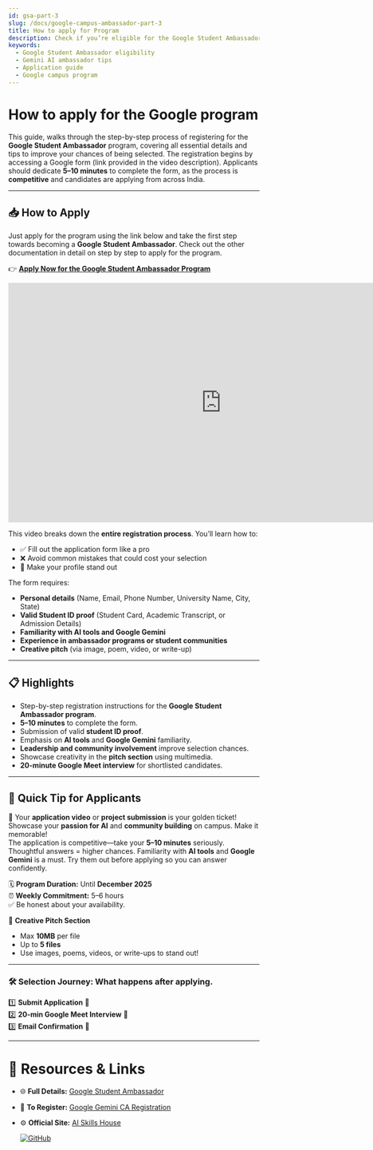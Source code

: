 ```yaml
---
id: gsa-part-3
slug: /docs/google-campus-ambassador-part-3
title: How to apply for Program
description: Check if you’re eligible for the Google Student Ambassador Program and learn how to submit a standout application.
keywords:
  - Google Student Ambassador eligibility
  - Gemini AI ambassador tips
  - Application guide
  - Google campus program
---
```


# How to apply for the Google program


This guide, walks through the step-by-step process of registering for the **Google Student Ambassador** program, covering all essential details and tips to improve your chances of being selected. 
The registration begins by accessing a Google form (link provided in the video description). Applicants should dedicate **5–10 minutes** to complete the form, as the process is **competitive** and candidates are applying from across India.

---

## 📥 How to Apply
Just apply for the program using the link below and take the first step towards becoming
 a **Google Student Ambassador**. Check out the other documentation in detail on step by step to apply for the program.

👉 **[Apply Now for the Google Student Ambassador Program](https://event.recodehive.com/gemini)**


<iframe width="853" height="480" src="https://www.youtube.com/embed/E8UGbV6F5FY" title="How to Apply for the Google Student Ambassador Program 2025" frameborder="0" allow="accelerometer; autoplay; clipboard-write; encrypted-media; gyroscope; picture-in-picture; web-share" referrerpolicy="strict-origin-when-cross-origin" allowfullscreen></iframe>

This video breaks down the **entire registration process**. You’ll learn how to:

- ✅ Fill out the application form like a pro  
- ❌ Avoid common mistakes that could cost your selection  
- 🌟 Make your profile stand out  

The form requires:
- **Personal details** (Name, Email, Phone Number, University Name, City, State)
- **Valid Student ID proof** (Student Card, Academic Transcript, or Admission Details)
- **Familiarity with AI tools and Google Gemini**
- **Experience in ambassador programs or student communities**
- **Creative pitch** (via image, poem, video, or write-up)

---

## 📋 Highlights
- Step-by-step registration instructions for the **Google Student Ambassador program**.
- **5–10 minutes** to complete the form.
- Submission of valid **student ID proof**.
- Emphasis on **AI tools** and **Google Gemini** familiarity.
- **Leadership and community involvement** improve selection chances.
- Showcase creativity in the **pitch section** using multimedia.
- **20-minute Google Meet interview** for shortlisted candidates.

---
## 🚀 Quick Tip for Applicants
🎯 Your **application video** or **project submission** is your golden ticket!  
Showcase your **passion for AI** and **community building** on campus. Make it memorable!  
The application is competitive—take your **5–10 minutes** seriously. Thoughtful answers = higher chances.
Familiarity with **AI tools** and **Google Gemini** is a must. Try them out before applying so you can answer confidently.


🗓 **Program Duration:** Until **December 2025**  
⏰ **Weekly Commitment:** 5–6 hours  
✅ Be honest about your availability.

🎨 **Creative Pitch Section**  
- Max **10MB** per file  
- Up to **5 files**  
- Use images, poems, videos, or write-ups to stand out!  

---

### 🛠 Selection Journey: What happens after applying.
1️⃣ **Submit Application** 📩  
2️⃣ **20-min Google Meet Interview** 🎥  
3️⃣ **Email Confirmation** 📧  

---

# 🔗 Resources & Links

- 🌐 **Full Details:** [Google Student Ambassador](https://event.recodehive.com/gemini)
- 📝 **To Register:** [Google Gemini CA Registration](https://event.recodehive.com/gemini)
- ⚙️ **Official Site:** [AI Skills House](https://aiskillshouse.com)

  [![GitHub](./assets/01-Google-banner.png)](https://aiskillshouse.com/)
